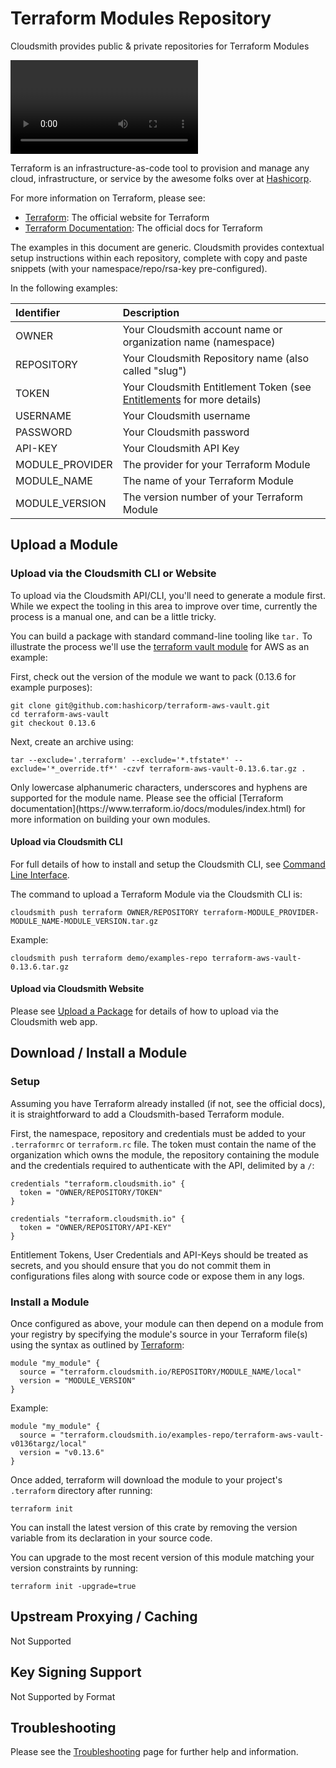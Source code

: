 
# Terraform Modules Repository

Cloudsmith provides public & private repositories for Terraform Modules

<Video wistiaId="k7d0n349st"></Video>

Terraform is an infrastructure-as-code tool to provision and manage any cloud, infrastructure, or service by the awesome folks over at [Hashicorp](https://www.hashicorp.com/). 

For more information on Terraform, please see:

- [Terraform](https://www.terraform.io/): The official website for Terraform
- [Terraform Documentation](https://www.terraform.io/docs/index.html): The official docs for Terraform

<Note variant="note" headline="Contextual Documentation">
The examples in this document are generic. Cloudsmith provides contextual setup instructions within each repository, complete with copy and paste snippets (with your namespace/repo/rsa-key pre-configured).
</Note>

In the following examples: 

| Identifier      | Description                                                                               |
| :-------------- | :---------------------------------------------------------------------------------------- |
| OWNER           | Your Cloudsmith account name or organization name (namespace)                             |
| REPOSITORY      | Your Cloudsmith Repository name (also called "slug")                                      |
| TOKEN           | Your Cloudsmith Entitlement Token (see [Entitlements](/software-distribution/entitlement-tokens) for more details) |
| USERNAME        | Your Cloudsmith username                                                                  |
| PASSWORD        | Your Cloudsmith password                                                                  |
| API-KEY         | Your Cloudsmith API Key                                                                   |
| MODULE_PROVIDER | The provider for your Terraform Module                                                    |
| MODULE_NAME     | The name of your Terraform Module                                                         |
| MODULE_VERSION  | The version number of your Terraform Module                                               |

## Upload a Module

### Upload via the Cloudsmith CLI or Website

To upload via the Cloudsmith API/CLI, you'll need to generate a module first. While we expect the tooling in this area to improve over time, currently the process is a manual one, and can be a little tricky.

You can build a package with standard command-line tooling like `tar.` To illustrate the process we'll use the [terraform vault module](https://github.com/hashicorp/terraform-aws-vault) for AWS as an example:

First, check out the version of the module we want to pack (0.13.6 for example purposes):

```shell
git clone git@github.com:hashicorp/terraform-aws-vault.git
cd terraform-aws-vault
git checkout 0.13.6
```

Next, create an archive using: 

```shell
tar --exclude='.terraform' --exclude='*.tfstate*' --exclude='*_override.tf*' -czvf terraform-aws-vault-0.13.6.tar.gz .
```

<Note variant="note" headline="Note">
Only lowercase alphanumeric characters, underscores and hyphens are supported for the module name. Please see the official [Terraform documentation](https://www.terraform.io/docs/modules/index.html) for more information on building your own modules.
</Note>

#### Upload via Cloudsmith CLI

For full details of how to install and setup the Cloudsmith CLI, see [Command Line Interface](/getting-started/cli).

The command to upload a Terraform Module via the Cloudsmith CLI is: 

```shell
cloudsmith push terraform OWNER/REPOSITORY terraform-MODULE_PROVIDER-MODULE_NAME-MODULE_VERSION.tar.gz
```

Example:

```shell
cloudsmith push terraform demo/examples-repo terraform-aws-vault-0.13.6.tar.gz
```

#### Upload via Cloudsmith Website

Please see [Upload a Package](/artifact-management/package-upload) for details of how to upload via the Cloudsmith web app.

## Download / Install a Module

### Setup

Assuming you have Terraform already installed (if not, see the official docs), it is straightforward to add a Cloudsmith-based Terraform module.

First, the namespace, repository and credentials must be added to your `.terraformrc` or `terraform.rc` file. The token must contain the name of the organization which owns the module, the repository containing the module and the credentials required to authenticate with the API, delimited by a `/`:

```shell Entitlement Token Auth
credentials "terraform.cloudsmith.io" {
  token = "OWNER/REPOSITORY/TOKEN"
}
```
```shell API Key Auth
credentials "terraform.cloudsmith.io" {
  token = "OWNER/REPOSITORY/API-KEY"
}
```

<Note variant="warning" headline="Warning">
Entitlement Tokens, User Credentials and API-Keys should be treated as secrets, and you should ensure that you do not commit them in configurations files along with source code or expose them in any logs.
</Note>

### Install a Module

Once configured as above, your module can then depend on a module from your registry by specifying the module's source in your Terraform file(s) using the syntax as outlined by [Terraform](https://www.terraform.io/docs/registry/modules/use.html#private-registry-module-sources):

```
module "my_module" {
  source = "terraform.cloudsmith.io/REPOSITORY/MODULE_NAME/local"
  version = "MODULE_VERSION"
}
```

Example:

```
module "my_module" {
  source = "terraform.cloudsmith.io/examples-repo/terraform-aws-vault-v0136targz/local"
  version = "v0.13.6"
}
```

Once added, terraform will download the module to your project's `.terraform` directory after running:

```shell
terraform init
```

You can install the latest version of this crate by removing the version variable from its declaration in your source code.

You can upgrade to the most recent version of this module matching your version constraints by running:

```shell
terraform init -upgrade=true
```

## Upstream Proxying / Caching

<span class="cs-tag cs-tag-dark-grey">Not Supported</span>

## Key Signing Support

<span class="cs-tag cs-tag-dark-grey">Not Supported by Format</span>

## Troubleshooting

Please see the [Troubleshooting](/troubleshooting) page for further help and information.
